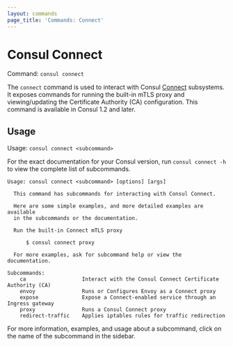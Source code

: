 ```yaml
---
layout: commands
page_title: 'Commands: Connect'
---
```


# Consul Connect

Command: `consul connect`

The `connect` command is used to interact with Consul
[Connect](/consul/docs/connect/intentions) subsystems. It exposes commands for
running the built-in mTLS proxy and viewing/updating the Certificate Authority
(CA) configuration. This command is available in Consul 1.2 and later.

## Usage

Usage: `consul connect <subcommand>`

For the exact documentation for your Consul version, run `consul connect -h` to view
the complete list of subcommands.

```text
Usage: consul connect <subcommand> [options] [args]

  This command has subcommands for interacting with Consul Connect.

  Here are some simple examples, and more detailed examples are available
  in the subcommands or the documentation.

  Run the built-in Connect mTLS proxy

      $ consul connect proxy

  For more examples, ask for subcommand help or view the documentation.

Subcommands:
    ca                  Interact with the Consul Connect Certificate Authority (CA)
    envoy               Runs or Configures Envoy as a Connect proxy
    expose              Expose a Connect-enabled service through an Ingress gateway
    proxy               Runs a Consul Connect proxy
    redirect-traffic    Applies iptables rules for traffic redirection
```

For more information, examples, and usage about a subcommand, click on the name
of the subcommand in the sidebar.
